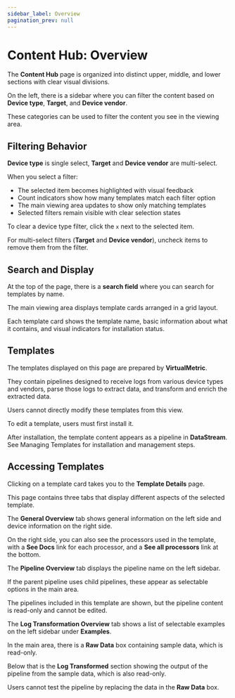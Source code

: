 ```yaml
---
sidebar_label: Overview
pagination_prev: null
---
```


# Content Hub: Overview

The **Content Hub** page is organized into distinct upper, middle, and lower sections with clear visual divisions.

On the left, there is a sidebar where you can filter the content based on **Device type**, **Target**, and **Device vendor**.

These categories can be used to filter the content you see in the viewing area.

## Filtering Behavior

**Device type** is single select, **Target** and **Device vendor** are multi-select.

When you select a filter:

- The selected item becomes highlighted with visual feedback
- Count indicators show how many templates match each filter option
- The main viewing area updates to show only matching templates
- Selected filters remain visible with clear selection states

To clear a device type filter, click the `x` next to the selected item.

For multi-select filters (**Target** and **Device vendor**), uncheck items to remove them from the filter.

## Search and Display

At the top of the page, there is a **search field** where you can search for templates by name.

The main viewing area displays template cards arranged in a grid layout.

Each template card shows the template name, basic information about what it contains, and visual indicators for installation status.

## Templates

The templates displayed on this page are prepared by **VirtualMetric**.

They contain pipelines designed to receive logs from various device types and vendors, parse those logs to extract data, and transform and enrich the extracted data.

Users cannot directly modify these templates from this view.

To edit a template, users must first install it.

After installation, the template content appears as a pipeline in **DataStream**. See <Topic id="gui-managing-templates">Managing Templates</Topic> for installation and management steps.

## Accessing Templates

Clicking on a template card takes you to the **Template Details** page.

This page contains three tabs that display different aspects of the selected template.

The **General Overview** tab shows general information on the left side and device information on the right side.

On the right side, you can also see the processors used in the template, with a **See Docs** link for each processor, and a **See all processors** link at the bottom.

The **Pipeline Overview** tab displays the pipeline name on the left sidebar.

If the parent pipeline uses child pipelines, these appear as selectable options in the main area.

The pipelines included in this template are shown, but the pipeline content is read-only and cannot be edited.

The **Log Transformation Overview** tab shows a list of selectable examples on the left sidebar under **Examples**.

In the main area, there is a **Raw Data** box containing sample data, which is read-only.

Below that is the **Log Transformed** section showing the output of the pipeline from the sample data, which is also read-only.

Users cannot test the pipeline by replacing the data in the **Raw Data** box.